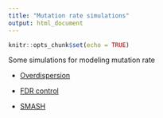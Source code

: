 ```yaml
---
title: "Mutation rate simulations"
output: html_document
---
```


```r
knitr::opts_chunk$set(echo = TRUE)
```

Some simulations for modeling mutation rate

* [Overdispersion](para_estimation.html)

* [FDR control](FDR_boxplot.html)

* [SMASH](smash_mr.html)